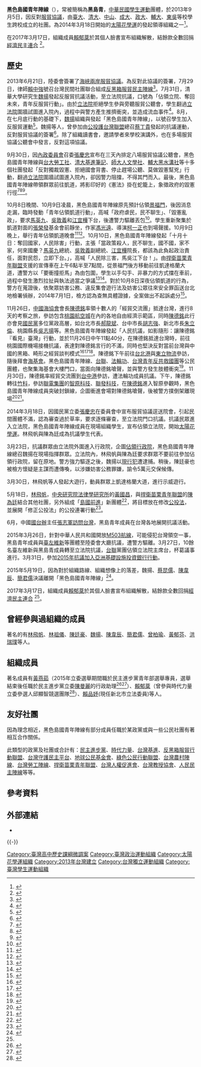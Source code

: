 {{Infobox Non-profit
| Non-profit_name = 黑色島國青年陣線<br><small>The Black Island Nation Youth Front</small>
| Non-profit_type = [[中華民國|中華民國]][[學生運動|學生運動]]團體
| founded_date = 2013年9月5日
| founder = 
| location =
| key_people =[[黃燕茹|黃燕茹]]、[[賴品妤|賴品妤]]、[[賴郁棻|賴郁棻]]
| area_served = {{ROC}}
| focus = 
| method =
| revenue = 
| num_employees = 
| Non-profit_slogan = 
| homepage = https://www.facebook.com/lslandnationyouth
}}
'''黑色島國青年陣線'''（{{lang-en|The Black Island Nation Youth Front}}），常被簡稱為'''黑島青'''，[[中華民國|中華民國]][[學生運動|學生運動]]團體，於2013年9月5日，因反對[[海峽兩岸服務貿易協議|服貿協議]]，由[[臺大|臺大]]、[[清大|清大]]、[[國立中山大學|中山]]、[[成大|成大]]、[[政大|政大]]、[[輔大|輔大]]、[[東吳|東吳]]等校學生跨校成立的社團。為2014年3月18日開始的[[太陽花學運|太陽花學運]]的發起領導組織之一<ref>{{cite news|url=http://www.appledaily.com.tw/appledaily/article/headline/20140324/35720958/%E3%80%8C%E9%BB%91%E5%B3%B6%E9%9D%92%E3%80%8D%E6%95%A2%E8%A1%9D%E5%80%8B%E5%80%8B%E7%8D%A8%E7%95%B6%E4%B8%80%E9%9D%A2|title=「黑島青」敢衝 個個獨當一面|publisher=[[蘋果日報_(台灣)|蘋果日報 (台灣)]]|date=2014-03-24|author=|accessdate=2014-03-24|archive-date=2017-02-27|archive-url=https://web.archive.org/web/20170227191450/http://www.appledaily.com.tw/appledaily/article/headline/20140324/35720958/%E3%80%8C%E9%BB%91%E5%B3%B6%E9%9D%92%E3%80%8D%E6%95%A2%E8%A1%9D%E5%80%8B%E5%80%8B%E7%8D%A8%E7%95%B6%E4%B8%80%E9%9D%A2|dead-url=no}}</ref>。

在2017年3月17日，組織成員[[賴郁棻|賴郁棻]]於其個人臉書宣布組織解散，結餘款全數回捐[[經濟民主連合|經濟民主連合]]
<ref name="#1">{{cite news|url=https://www.facebook.com/sandra19950825/posts/1194542200644985|title=「賴郁棻個人臉書]]|date=2017-03-17|author=}}</ref>。

==歷史==
2013年6月21日，陸委會簽署了[[服貿協議|海峽兩岸服貿協議]]。為反對此協議的簽署，7月29日，律師[[賴中強|賴中強]]號召台灣民間社團聯合組成[[反黑箱服貿民主陣線|反黑箱服貿民主陣線]]<ref>{{cite news|url=http://www.libertytimes.com.tw/2013/new/nov/20/today-p2-4.htm|title=賴中強 律師性格 戳破馬政府謊言|publisher=[[自由時報|自由時報]]|date=2013-11-20|language=zh-tw|deadurl=yes|archiveurl=https://web.archive.org/web/20140325100653/http://www.libertytimes.com.tw/2013/new/nov/20/today-p2-4.htm|archivedate=2014-03-25|accessdate=2014-03-30}}</ref>。7月31日，清華大學研究生[[魏揚|魏揚]]發起反服貿抗議活動，至立法院抗議，口號為「佔領立院、奪回未來，青年反服貿行動」。由於[[立法院|立法院]]拒絕學生參與旁聽服貿公聽會，學生翻過[[立法院|立法院]]圍牆試圖進入院內，過程中與警方產生推擠衝突，並造成流血事件<ref>{{cite news|url=http://history.n.yam.com/newtalk/fn/20130731/20130731650606.html|title=反服貿闖立院 學生：行使公民權被迫翻牆|publisher=[[新頭殼|新頭殼]]|date=2013-07-31|language=zh-tw|accessdate=2014-04-09|archive-date=2016-03-05|archive-url=https://web.archive.org/web/20160305094437/http://history.n.yam.com/newtalk/fn/20130731/20130731650606.html|dead-url=no}}</ref>。8月，在七月底行動的基礎下，[[魏揚|魏揚]]組織與發起「黑色島國青年陣線」，以號召學生加入反服貿運動<ref>{{cite news|url=http://www.appledaily.com.tw/appledaily/article/forum/20140326/35724954/|title=焦點評論：魏揚與他的「自由年代」|publisher=[[蘋果日報|蘋果日報]]|date=2014-03-26|author=楊翠|accessdate=2014-03-26|archive-date=2016-03-05|archive-url=https://web.archive.org/web/20160305020248/http://www.appledaily.com.tw/appledaily/article/forum/20140326/35724954/|dead-url=no}}</ref>。魏揚等人，曾參加由[[公投護台灣聯盟|公投護台灣聯盟]]總召[[蔡丁貴|蔡丁貴]]發起的抗議運動，反對服貿協議的簽署<ref>{{cite news|url=http://www.libertytimes.com.tw/2013/new/dec/1/today-north11.htm|title=黑色島國魏揚車禍 連夜送返花蓮手術|publisher=[[自由時報|自由時報]]|date=2013-12-01|author=蔡彰盛、王錦義|accessdate=2014-03-28|archive-date=2014-03-28|archive-url=https://web.archive.org/web/20140328162748/http://www.libertytimes.com.tw/2013/new/dec/1/today-north11.htm|dead-url=no}}</ref>。除了組織讀書會，邀請學者來學校演講外，也在多場服貿協議公聽會中發言，反對這項協議。

9月30日，因[[內政委員會|內政委員會]]召委[[張慶忠|張慶忠]]宣布在三天內排定八場服貿協議公聽會，黑色島國青年陣線與[[台大勞工社|台大勞工社]]、[[清大基進筆記|清大基進筆記]]、[[師大人文學社|師大人文學社]]、[[輔大黑水溝社|輔大黑水溝社]]等十多個社團發起「反對獨裁毀憲、拒絕國會背書、停止趕場公聽、莫做毀憲幫兇」行動，翻過[[立法院|立法院]]圍牆試圖進入院內，卻因警力阻擋，不得其門而入。最後，黑色島國青年陣線帶領群眾前往凱道，將影印好的《憲法》掛在蛇籠上，象徵政府的毀憲行徑<ref>{{cite news|url=http://www.coolloud.org.tw/node/75788|title=反對獨裁毀憲、拒絕國會背書、停止趕場公聽、莫做毀憲幫兇|publisher=[[苦勞網|苦勞網]]|date=2013-09-30|language=zh-tw|accessdate=2014-04-09|archive-date=2020-09-22|archive-url=https://web.archive.org/web/20200922140606/https://www.coolloud.org.tw/node/75788|dead-url=no}}</ref><ref>{{cite news|url=http://www.youtube.com/watch?v=bY14p6EvPsg|title=翻牆.撞門.推擠 青年衝撞立院反服貿|publisher=[[東森財經新聞|東森財經新聞]]|date=2013-09-30|language=zh-tw|accessdate=2014-04-09|archive-date=2016-04-17|archive-url=https://web.archive.org/web/20160417101454/https://www.youtube.com/watch?v=bY14p6EvPsg|dead-url=no}}</ref><ref>{{cite news|url=http://taiwanjustice.com/?p=22700|title=批服貿協議始作俑者 台灣學生要馬英九下台|publisher=[[新頭殼|新頭殼]]|date=2013-09-30|language=zh-tw|access-date=2014-04-04|archive-url=https://web.archive.org/web/20140407094554/http://taiwanjustice.com/?p=22700|archive-date=2014-04-07|dead-url=yes}}</ref>。

10月8日晚間、10月9日凌晨，黑色島國青年陣線原先預計佔領[[景福門|景福門]]，後因消息走漏，臨時發動「青年佔領凱道行動」，高喊「政府虐民，民不聊生」、「毀憲亂政」，要求[[馬英九|馬英九]]、[[吳敦義|吳敦義]]和[[江宜樺|江宜樺]]下台，後遭警力驅離丟包<ref>{{cite news|url=http://www.libertytimes.com.tw/2014/new/apr/1/today-fo1.htm|title=百人黑島青 催出50萬大軍|publisher=[[自由電子報|自由電子報]]|date=2014-04-01|language=zh-tw|accessdate=2014-04-09|archive-date=2014-04-07|archive-url=https://web.archive.org/web/20140407075142/http://www.libertytimes.com.tw/2014/new/apr/1/today-fo1.htm|dead-url=no}}</ref>。學生重新聚集於凱道對面的[[張榮發|張榮發]]基金會前靜坐，作家[[馮光遠|馮光遠]]、導演[[柯一正|柯一正]]也到場聲援。10月9日晚上，舉行青年佔領凱道晚會<ref>{{cite news|url=http://www.nownews.com/n/2013/10/09/988630|title=國慶前夕不平靜　凱道怒吼除馬英九吳敦義江宜樺「三害」|publisher=[[NowNews|NowNews]]|date=2013-10-09|language=zh-tw|accessdate=2014-04-09|archive-date=2014-10-14|archive-url=https://web.archive.org/web/20141014022647/http://www.nownews.com/n/2013/10/09/988630|dead-url=no}}</ref><ref>{{cite news|url=https://tw.news.yahoo.com/%E8%AD%A6%E5%8A%9B%E7%92%B0%E4%BC%BA-%E5%AD%B8%E7%94%9F%E6%AD%BB%E5%AE%88%E5%87%B1%E9%81%93%E7%AD%89%E5%9C%8B%E6%85%B6-045415818.html|title=警力環伺 學生死守凱道等國慶|publisher=[[新頭殼|新頭殼]]|date=2013-10-09|language=zh-tw|accessdate=2014-04-09|archive-date=2016-03-05|archive-url=https://web.archive.org/web/20160305202230/https://tw.news.yahoo.com/%E8%AD%A6%E5%8A%9B%E7%92%B0%E4%BC%BA-%E5%AD%B8%E7%94%9F%E6%AD%BB%E5%AE%88%E5%87%B1%E9%81%93%E7%AD%89%E5%9C%8B%E6%85%B6-045415818.html|dead-url=no}}</ref>。10月10日，黑色島國青年陣線發起「十月十日：奪回國家，人民除害」行動，主張「當政策殺人，民不聊生，國不國，家不家，何來國慶？[[馬英九|馬英九]]總統、[[吳敦義|吳敦義]]副總統、[[江宜樺|江宜樺]]院長，都該為此負起政治責任，面對民怨，立即下台。」，高喊「人民除三害，馬吳江下台！」。由[[捍衛苗栗青年聯盟|捍衛苗栗青年聯盟]]支援的宣傳車在上午6點半至7點間，從景福門後方移動前往凱達格蘭大道，遭警方以「要衝撞拒馬」為由包圍，學生以手勾手、非暴力的方式擋在車前，過程中發生激烈拉扯與執法過當之爭議<ref>{{cite news|url=https://www.facebook.com/notes/%E9%BB%91%E8%89%B2%E5%B3%B6%E5%9C%8B%E9%9D%92%E5%B9%B4%E9%99%A3%E7%B7%9A/%E9%9D%92%E5%B9%B4%E4%BD%94%E9%A0%98%E5%87%B1%E9%81%93%E8%A1%8C%E5%8B%95-%E5%8D%81%E6%9C%88%E5%8D%81%E6%97%A5%E8%A1%8C%E5%8B%95%E6%96%B0%E8%81%9E%E7%A8%BF/192209640962290|title=青年佔領凱道行動 十月十日行動新聞稿|publisher=[[黑色島國青年陣線|黑色島國青年陣線]]|date=2013-10-10|language=zh-tw|accessdate=2014-04-09|archive-date=2020-09-03|archive-url=https://web.archive.org/web/20200903024523/https://www.facebook.com/notes/%E9%BB%91%E8%89%B2%E5%B3%B6%E5%9C%8B%E9%9D%92%E5%B9%B4%E9%99%A3%E7%B7%9A/%E9%9D%92%E5%B9%B4%E4%BD%94%E9%A0%98%E5%87%B1%E9%81%93%E8%A1%8C%E5%8B%95-%E5%8D%81%E6%9C%88%E5%8D%81%E6%97%A5%E8%A1%8C%E5%8B%95%E6%96%B0%E8%81%9E%E7%A8%BF/192209640962290/|dead-url=no}}</ref><ref>{{cite news|url=http://www.ettoday.net/news/20131011/280959.htm|title=國慶風波未息　學生控警執法過當、遭抹黑為暴民|publisher=[[ETToday|ETToday]]|date=2013-10-10|language=zh-tw|accessdate=2014-04-09|archive-date=2019-05-02|archive-url=https://web.archive.org/web/20190502181134/https://www.ettoday.net/news/20131011/280959.htm|dead-url=no}}</ref>。對於10月8日深夜佔領凱道的行為，警方在蒐證後，依聚眾妨害公務、違反集會遊行法及妨害公眾往來安全罪函送台北地檢署偵辦，2014年7月1日，檢方認為查無具體證據，全案做出不起訴處分<ref>{{cite news|title=夜占凱道 林飛帆陳為廷不起訴|url=http://www.nownews.com/n/2014/07/01/1302229|accessdate=2014-07-09|newspaper=NOWNEWS|date=2014-07-01|archive-date=2014-10-14|archive-url=https://web.archive.org/web/20141014022853/http://www.nownews.com/n/2014/07/01/1302229|dead-url=no}}</ref>。

11月26日，[[中國海協會|中國海協會]]會長[[陳德銘|陳德銘]]率領十數人的「經貿交流團」抵達台灣，進行8天的考察之旅，參訪包含[[桃園航空城|桃園航空城]]在內的各地自由經濟示範區，同時[[陳德銘|陳德銘]]此行亦會見[[國民黨|國民黨]]多位黨政高層，如台北市長[[郝龍斌|郝龍斌]]、台中市長[[胡志強_(1948年)|胡志強]]、新北市長[[朱立倫|朱立倫]]、桃園縣長[[吳志揚|吳志揚]]等。黑色島國青年陣線發起「人民抗議，如影隨形：讓陳德銘『看見』臺灣」行動，並於11月26日中午11點40分，在陳德銘抵達台灣時，前往桃園國際機場接機抗議，表達對陳德銘言行的不滿，同時也堅決反對當前台灣與中國的黑箱、畸形之經貿談判模式<ref>{{cite news|url=http://www.coolloud.org.tw/node/76433|title=人民抗議，如影隨形：讓陳德銘「看見」臺灣|publisher=[[苦勞網|苦勞網]]|date=2013-11-25|language=zh-tw|accessdate=2014-04-09|archive-date=2019-05-03|archive-url=https://web.archive.org/web/20190503083430/https://www.coolloud.org.tw/node/76433|dead-url=no}}</ref><ref>{{cite news|url=http://www.libertytimes.com.tw/2013/new/nov/26/today-p5.htm|title=接力抗議 展現民意… 民團要讓陳德銘「看見台灣」|publisher=[[自由電子報|自由電子報]]|date=2013-11-26|language=zh-tw|accessdate=2014-04-09|archive-date=2013-11-26|archive-url=https://web.archive.org/web/20131126112509/http://www.libertytimes.com.tw/2013/new/nov/26/today-p5.htm|dead-url=no}}</ref><ref>{{cite news|url=http://www.coolloud.org.tw/node/76455|title=反服貿 黑島青機場堵陳德銘 挺服貿 六大工商團體立院施壓|publisher=[[苦勞網|苦勞網]]|date=2013-11-26|language=zh-tw|accessdate=2014-04-09|archive-date=2020-06-26|archive-url=https://web.archive.org/web/20200626162957/https://www.coolloud.org.tw/node/76455|dead-url=no}}</ref>。陳德銘下午前往[[台北港|台北港]]與[[東立物流|東立物流]]參訪，隨後拜會[[海基會|海基會]]。黑色島國青年陣線、[[台灣團結聯盟|台聯]]、[[法輪功|法輪功]]、[[台灣青年反共救國團|台灣青年反共救國團]]等公民團體，也聚集海基會大樓門口，當面向陳德銘嗆聲，並與警方發生肢體衝突<ref>{{cite news|url=http://www.libertytimes.com.tw/2013/new/nov/27/today-fo2.htm|title=陳德銘抵台 嗆聲如影隨形|publisher=[[自由電子報|自由電子報]]|date=2013-11-27|language=zh-tw|accessdate=2014-04-09|archive-date=2014-02-04|archive-url=https://web.archive.org/web/20140204082907/http://www.libertytimes.com.tw/2013/new/nov/27/today-fo2.htm|dead-url=no}}</ref>。11月30日，陳德銘率經貿交流團到[[台中港|台中港]]參訪，遭法輪功成員抗議。下午，陳德銘轉往[[竹科|竹科]]，參訪[[聯電集團|聯電集團]]的[[智原科技|智原科技]]、[[聯發科技|聯發科技]]，在[[陳德銘|陳德銘]]進入智原參觀時，黑色島國青年陣線成員突破封鎖線，企圖衝進會場對陳德銘嗆聲，後被警方撲倒架離現場<ref>{{cite news|url=http://hk.crntt.com/doc/1028/9/6/1/102896184.html?coluid=93&kindid=8110&docid=102896184&mdate=1130170903|title=抗議陳德銘來台　黑色島國青年越界遭架離|publisher=[[中評社|中評社]]|date=2013-11-30|language=zh-tw|accessdate=2014-04-09|archive-date=2019-05-02|archive-url=https://web.archive.org/web/20190502083053/http://hk.crntt.com/doc/1028/9/6/1/102896184.html?coluid=93&kindid=8110&docid=102896184&mdate=1130170903|dead-url=no}}</ref><ref>{{cite news|url=http://www.libertytimes.com.tw/2013/new/dec/1/today-p5.htm|title=抗議陳德銘 「黑島青」被警架離|publisher=[[自由電子報|自由電子報]]|date=2013-12-01|language=zh-tw|accessdate=2014-04-09|archive-date=2014-02-05|archive-url=https://web.archive.org/web/20140205094805/http://www.libertytimes.com.tw/2013/new/dec/1/today-p5.htm|dead-url=no}}</ref>。

2014年3月18日，因國民黨立委[[張慶忠|張慶忠]]在委員會中宣布服貿協議逕送院會，引起民間團體不滿，認為審查過於草率，要求逐條審查，至立法院門口抗議。抗議民眾進入立法院，黑色島國青年陣線成員在現場組織學生，宣布佔領立法院，開始[[太陽花學運|太陽花學運]]。林飛帆與陳為廷成為抗議學生代表。

3月23日，抗議群眾由立法院外圍進入行政院，企圖[[323佔領行政院事件|佔領行政院]]，黑色島國青年陣線總召魏揚在現場指揮群眾。立法院內，林飛帆與陳為廷要求群眾不要前往參加佔領行政院，留在原地。警方強力驅逐之後，魏揚以[[現行犯|現行犯]]遭逮捕。稍後，陳廷豪也被檢方懷疑是主謀而遭傳喚，以涉嫌妨害公務罪嫌，諭令5萬元交保候傳。

3月30日，林飛帆等人發起大遊行，動員群眾上凱達格蘭大道，進行示威遊行。

5月18日，[[林飛帆|林飛帆]]，[[中央研究院法律學研究所|中央研究院法律學研究所]]的[[黃國昌|黃國昌]]，與[[捍衛苗栗青年聯盟|捍衛苗栗青年聯盟]]的[[陳為廷|陳為廷]]結合其他社團，另外組成「[[島國前進|島國前進]]」新團體<ref>{{cite news|url=http://news.ltn.com.tw/news/politics/breakingnews/1009739|title=出關播種！黃國昌、帆廷攜手組「島國前進」|publisher=[[自由時報|自由時報]]|date=2013-12-01|language=zh-tw|accessdate=2014-06-03|archive-date=2019-11-07|archive-url=https://web.archive.org/web/20191107153429/https://news.ltn.com.tw/news/politics/breakingnews/1009739|dead-url=no}}</ref>，將目標放在修改[[公投法|公投法]]，並展開「修正公投法」的公投連署行動<ref>{{cite news|url=http://www.nownews.com/n/2014/05/18/1238906|title=「島國前進」Taiwan March宣言|publisher=[[NOWnews.com_今日新聞網|NOWnews.com 今日新聞網]]|date=2013-12-01|language=zh-tw|accessdate=2014-06-03|archive-date=2014-06-07|archive-url=https://web.archive.org/web/20140607003356/http://www.nownews.com/n/2014/05/18/1238906|dead-url=no}}</ref>。

6月，中國[[國台辦|國台辦]]主任[[張志軍|張志軍]][[張志軍訪臺爭議與衝突|訪問台灣]]，黑島青年成員在台灣各地展開抗議活動。

2015年3月26日，針對中華人民共和國開放[[M503航路事件|M503航線]]，可能侵犯台灣領空一事，黑島青年成員與[[臺左維新|臺左維新]]等團體至陸委會大廳抗議，遭警方驅離。3月27日，10餘名臺左維新與黑島青成員轉至立法院抗議，[[台灣團結聯盟|台聯]]黨團佔領立法院主席台，杯葛議事進行。3月31日，參加[[2015年抗議加入亞洲基礎設施投資銀行行動|2015年抗議加入亞洲基礎設施投資銀行行動]]。

2015年5月19日，因為對於組織路線、組織想像上的落差，魏揚、[[蔡昆儒|蔡昆儒]]、[[陳韋辰|陳韋辰]]、[[簡君儒|簡君儒]]決議離開「黑色島國青年陣線」<ref>{{cite news|url=http://www.setn.com/News.aspx?NewsID=75991|title=學運團體「黑島青」分裂？魏揚跳槽時代力量|publisher=[[三立新聞網|三立新聞網]]|date=2015-05-19|language=zh-tw|accessdate=2015-05-22|archive-date=2019-05-06|archive-url=https://web.archive.org/web/20190506083452/https://www.setn.com/news.aspx?newsid=75991|dead-url=no}}</ref>。

2017年3月17日，組織成員[[賴郁棻|賴郁棻]]於其個人臉書宣布組織解散，結餘款全數回捐[[經濟民主連合|經濟民主連合]]
<ref name="#1"/>。

==曾經參與過組織的成員==
著名的有[[林飛帆|林飛帆]]、[[林祖儀|林祖儀]]、[[陳廷豪|陳廷豪]]、[[魏揚|魏揚]]、[[陳韋辰|陳韋辰]]、[[簡君儒|簡君儒]]、[[曾柏瑜|曾柏瑜]]、[[黃郁芬|黃郁芬]]、[[洪瑞璞|洪瑞璞]]等人。

==組織成員==
著名成員有[[黃燕茹|黃燕茹]]（2015年立委選舉期間職於民主進步黨青年部選舉專員，選舉結束後任職於民主進步黨立委[[陳曼麗|陳曼麗]]的行政助理<ref>{{cite news|url=https://theinitium.com/article/20150928-taiwan-trauma-02/|title=黃燕茹，用社運傷口化妝|publisher=[[端傳媒|端傳媒]]|date=2015-09-23|language=zh-tw|accessdate=2015-10-27|archive-date=2019-05-02|archive-url=https://web.archive.org/web/20190502072928/https://theinitium.com/article/20150928-taiwan-trauma-02/|dead-url=no}}</ref><ref>{{cite news|url=http://www.appledaily.com.tw/realtimenews/article/new/20160224/802198/%E6%98%94%E6%97%A5%E8%A1%9D%E6%92%9E%E3%80%80%E5%A4%AA%E9%99%BD%E8%8A%B1%E5%AD%B8%E9%81%8B%E6%83%85%E4%BE%B6%E5%85%A5%E7%AB%8B%E9%99%A2%E4%BB%BB%E5%9C%8B%E6%9C%83%E5%8A%A9%E7%90%86/|title=昔日衝撞　太陽花學運情侶入立院任國會助理|publisher=[[蘋果即時|蘋果即時]]|date=2016-02-24|language=zh-tw|accessdate=2016-03-07|archive-date=2016-03-07|archive-url=https://web.archive.org/web/20160307175107/http://www.appledaily.com.tw/realtimenews/article/new/20160224/802198/%E6%98%94%E6%97%A5%E8%A1%9D%E6%92%9E%E3%80%80%E5%A4%AA%E9%99%BD%E8%8A%B1%E5%AD%B8%E9%81%8B%E6%83%85%E4%BE%B6%E5%85%A5%E7%AB%8B%E9%99%A2%E4%BB%BB%E5%9C%8B%E6%9C%83%E5%8A%A9%E7%90%86/|dead-url=no}}</ref>）、[[賴郁棻|賴郁棻]]（曾參與時代力量立委參選人邱顯智競選團隊<ref>{{cite news|url=http://newtalk.tw/news/view/2015-09-18/64779|title=賴郁棻嗆沒欠人情 柯：我們欠台灣人民恩情|publisher=[[新頭殼|新頭殼]]|date=2015-09-23|language=zh-tw|accessdate=2015-11-23|archive-date=2021-01-27|archive-url=https://web.archive.org/web/20210127015431/https://newtalk.tw/news/view/2015-09-18/64779|dead-url=no}}</ref>）、[[賴品妤|賴品妤]](現任新北市立法委員)等人。

==友好社團==
因為理念相近，黑色島國青年陣線有部分成員任職於某政黨或與一些公民社團有著相互合作關係。

此類型的政黨及社團或合計有：[[民主進步黨|民主進步黨]]、[[時代力量|時代力量]]、[[台灣基進|台灣基進]]、[[反黑箱服貿行動聯盟|反黑箱服貿行動聯盟]]、[[台灣守護民主平台|台灣守護民主平台]]、[[地球公民基金會|地球公民基金會]]、[[綠色公民行動聯盟|綠色公民行動聯盟]]、[[台灣農村陣線|台灣農村陣線]]、[[台灣勞工陣線|台灣勞工陣線]]、[[捍衛苗栗青年聯盟|捍衛苗栗青年聯盟]]、[[台灣人權促進會|台灣人權促進會]]、[[台灣教授協會|台灣教授協會]]、[[人民民主陣線|人民民主陣線]]等等。

== 參考資料 ==
{{Reflist|2}}

== 外部連結 ==
*{{facebook|lslandnationyouth| 黑色島國青年陣線}}

{{-}}
{{太陽花學運}}
{{反高中課綱微調運動}}
{{Portal bar|台灣|政治}}
[[Category:臺灣高中歷史課綱微調案|Category:臺灣高中歷史課綱微調案]]
[[Category:臺灣政治運動組織|Category:臺灣政治運動組織]]
[[Category:太陽花學運組織|Category:太陽花學運組織]]
[[Category:2013年台灣建立|Category:2013年台灣建立]]
[[Category:台灣獨立運動組織|Category:台灣獨立運動組織]]

[[Category:臺灣學生運動組織|Category:臺灣學生運動組織]]
